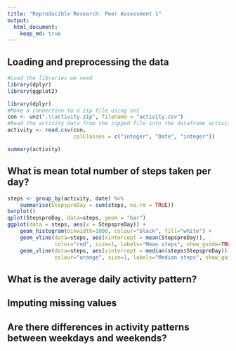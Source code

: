 ```yaml
---
title: "Reproducible Research: Peer Assessment 1"
output: 
  html_document:
    keep_md: true
---
```



## Loading and preprocessing the data

```r
#Load the libraries we need
library(dplyr)
library(ggplot2)
```
```r
library(dplyr)
#Make a connection to a zip file using unz
con <- unz(".\\activity.zip", filename = "activity.csv")
#Read the activity data from the zipped file into the dataframe activity
activity <- read.csv(con, 
                     colClasses = c("integer", "Date", "integer"))
```

```r
summary(activity)
```

## What is mean total number of steps taken per day?

```r
steps <- group_by(activity, date) %>%
    summarise(StepspreDay = sum(steps, na.rm = TRUE))
barplot()
qplot(StepspreDay, data=steps, geom = "bar")
ggplot(data = steps, aes(x = StepspreDay)) +
    geom_histogram(binwidth=1000, colour="black", fill="white") +
    geom_vline(data=steps, aes(xintercept = mean(StepspreDay)),
               color="red", size=1, labels="Mean steps", show_guide=TRUE) +
    geom_vline(data=steps, aes(xintercept = median(steps$StepspreDay)),
               colour="orange", size=1, labels="Median steps", show_guide=TRUE)
```

## What is the average daily activity pattern?



## Imputing missing values



## Are there differences in activity patterns between weekdays and weekends?
